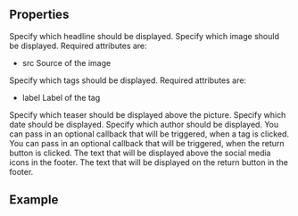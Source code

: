 
<Meta
  title="NewsDetail"
  subtitle="NewsDetail is a detailed view of a news and offers the user a variety of information."
/>

## Properties

<PropsTable>
  <PropsTableRow value="headline" type="String" required>
    Specify which headline should be displayed.
  </PropsTableRow>
  <PropsTableRow value="image" type="Object" required>
    Specify which image should be displayed.
    Required attributes are:
    <ul>
    <li><span class="code">src</span> Source of the image</li>
    </ul>
  </PropsTableRow>
  <PropsTableRow value="tags" type="Array">
      Specify which tags should be displayed. Required attributes are:
      <ul>
        <li><span class="code">label</span> Label of the tag</li>
      </ul>

  </PropsTableRow>
  <PropsTableRow value="teaser" type="String">
    Specify which teaser should be displayed above the picture.
  </PropsTableRow>
  <PropsTableRow value="date" type="String">
      Specify which date should be displayed.
  </PropsTableRow>
  <PropsTableRow value="author" type="String">
      Specify which author should be displayed.
  </PropsTableRow>
  <PropsTableRow value="handleTagClick" type="Function">
      You can pass in an optional callback that will be triggered, when a tag
      is clicked.
    </PropsTableRow>
  <PropsTableRow value="handleReturnClick" type="Function">
        You can pass in an optional callback that will be triggered, when the return button
            is clicked.
  </PropsTableRow>
  <PropsTableRow value="socialText" type="String">
    The text that will be displayed above the social media icons in the footer.
  </PropsTableRow>
  <PropsTableRow value="returnText" type="String">
    The text that will be displayed on the return button in the footer.
  </PropsTableRow>
</PropsTable>

## Example

<ExampleLoader example="NewsDetail.tsx" />